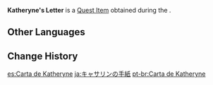 {{Item Infobox
|id           = 100398
|image        = Book Letter.png
|type         = Quest Items
|description  = A tightly-sealed letter packed with other supporting documents that prove the bearer of the letter to be a reliable and experienced adventurer.
|source1      = Obtained from [[New Horizons of Adventure]]
}}
'''Katheryne's Letter''' is a [[Quest Item]] obtained during the {{Quest|New Horizons of Adventure}}.

==Other Languages==
{{Other Languages
|default_hidden = 1
|en      = Katheryne's Letter
|zhs     = 凯瑟琳的信
|zhs_rm  = Káisèlín de Xìn
|zht     = 凱瑟琳的信
|zht_rm  = Káisèlín de Xìn
|ja      = キャサリンの手紙
|ja_rm   = Kyasarin no Tegami
|ko      = 캐서린의 편지
|ko_rm   = Kaeseorin-ui Pyeonji
|es      = Carta de Katheryne
|fr      = Lettre de Catherine
|ru      = Письмо Катерины
|th      = จดหมายของ Katheryne
|th_rm   = 
|vi      = Thư của Katheryne
|de      = Katherynes Brief
|id      = Surat Katheryne
|pt      = Carta de Katheryne
|tr      = Katheryne'in Mektubu
|it      = Lettera di Katheryne
}}

==Change History==
{{Change History|1.0}}

[[es:Carta de Katheryne]]
[[ja:キャサリンの手紙]]
[[pt-br:Carta de Katheryne]]